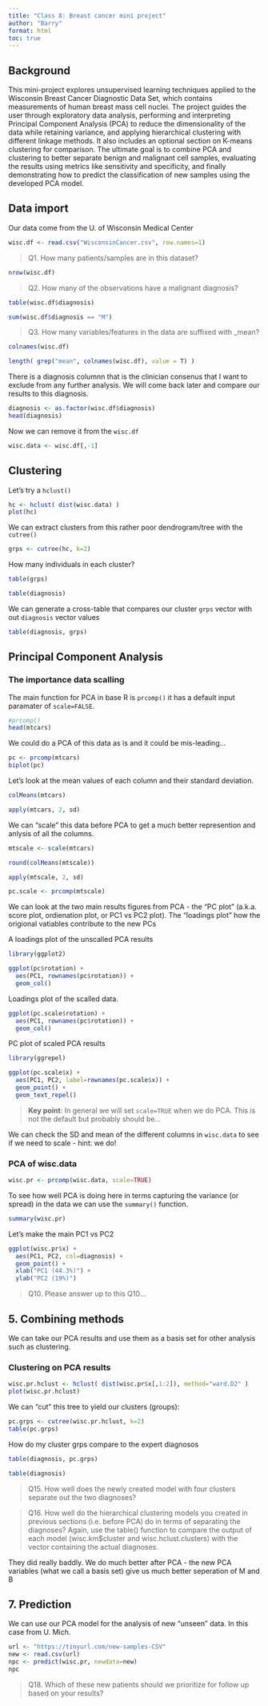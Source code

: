 ```yaml
---
title: "Class 8: Breast cancer mini project"
author: "Barry"
format: html
toc: true
---
```


## Background

This mini-project explores unsupervised learning techniques applied to the Wisconsin Breast Cancer Diagnostic Data Set, which contains measurements of human breast mass cell nuclei. The project guides the user through exploratory data analysis, performing and interpreting Principal Component Analysis (PCA) to reduce the dimensionality of the data while retaining variance, and applying hierarchical clustering with different linkage methods. It also includes an optional section on K-means clustering for comparison. The ultimate goal is to combine PCA and clustering to better separate benign and malignant cell samples, evaluating the results using metrics like sensitivity and specificity, and finally demonstrating how to predict the classification of new samples using the developed PCA model.

## Data import

Our data come from the U. of Wisconsin Medical Center

```r
wisc.df <- read.csv("WisconsinCancer.csv", row.names=1)
```

> Q1. How many patients/samples are in this dataset?

```r
nrow(wisc.df)
```


> Q2. How many of the observations have a malignant diagnosis?

```r
table(wisc.df$diagnosis)
```
```r
sum(wisc.df$diagnosis == "M")
```


> Q3. How many variables/features in the data are suffixed with _mean?

```r
colnames(wisc.df)
```
```r
length( grep("mean", colnames(wisc.df), value = T) )
```

There is a diagnosis columnn that is the clinician consenus that I want to exclude from any further analysis. We will come back later and compare our results to this diagnosis.

```r
diagnosis <- as.factor(wisc.df$diagnosis)
head(diagnosis)
```
Now we can remove it from the `wisc.df`

```r
wisc.data <- wisc.df[,-1]
```

## Clustering 

Let's try a `hclust()`
```r
hc <- hclust( dist(wisc.data) )
plot(hc)
```

We can extract clusters from this rather poor dendrogram/tree with the `cutree()`

```r
grps <- cutree(hc, k=2)
```

How many individuals in each cluster?

```r
table(grps)
```
```r
table(diagnosis)
```
We can generate a cross-table that compares our cluster `grps` vector with out `diagnosis` vector values

```r
table(diagnosis, grps)
```

## Principal Component Analysis

### The importance data scalling

The main function for PCA in base R is `prcomp()` it has a default input paramater of `scale=FALSE`.


```r
#prcomp()
head(mtcars)
```

We could do a PCA of this data as is and it could be mis-leading...

```r
pc <- prcomp(mtcars)
biplot(pc)
```

Let's look at the mean values of each column and their standard deviation.

```r
colMeans(mtcars)
```
```r
apply(mtcars, 2, sd)
```
We can "scale" this data before PCA to get a much better represention and anlysis of all the columns.

```r
mtscale <- scale(mtcars)
```

```r
round(colMeans(mtscale))
```

```r
apply(mtscale, 2, sd)
```

```r
pc.scale <- prcomp(mtscale)
```

We can look at the two main results figures from PCA - the "PC plot" (a.k.a. score plot, ordienation plot, or PC1 vs PC2 plot). The "loadings plot" how the origional vatiables contribute to the new PCs

A loadings plot of the unscalled PCA results
```r
library(ggplot2)

ggplot(pc$rotation) +
  aes(PC1, rownames(pc$rotation)) +
  geom_col()
```

Loadings plot of the scalled data.

```r
ggplot(pc.scale$rotation) +
  aes(PC1, rownames(pc$rotation)) +
  geom_col()
```
PC plot of scaled PCA results
```r
library(ggrepel)

ggplot(pc.scale$x) +
  aes(PC1, PC2, label=rownames(pc.scale$x)) +
  geom_point() +
  geom_text_repel()
```

> **Key point**: In general we will set `scale=TRUE` when we do PCA. This is not the default but probably should be...


We can check the SD and mean of the different columns in `wisc.data` to see if we need to scale - hint: we do!

### PCA of wisc.data

```r
wisc.pr <- prcomp(wisc.data, scale=TRUE)
```

To see how well PCA is doing here in terms capturing the variance (or spread) in the data we can use the `summary()` function.

```r
summary(wisc.pr)
```

Let's make the main PC1 vs PC2

```r
ggplot(wisc.pr$x) +
  aes(PC1, PC2, col=diagnosis) +
  geom_point() +
  xlab("PC1 (44.3%)") +
  ylab("PC2 (19%)")
```
> Q10. Please answer up to this Q10...

## 5. Combining methods

We can take our PCA results and use them as a basis set for other analysis such as clustering.

### Clustering on PCA results

```r
wisc.pr.hclust <- hclust( dist(wisc.pr$x[,1:2]), method="ward.D2" )
plot(wisc.pr.hclust)
```

We can "cut" this tree to yield our clusters (groups):
```r
pc.grps <- cutree(wisc.pr.hclust, k=2)
table(pc.grps)
```
How do my cluster grps compare to the expert diagnosos

```r
table(diagnosis, pc.grps)
```

```r
table(diagnosis)
```






> Q15. How well does the newly created model with four clusters separate out the two diagnoses?



> Q16. How well do the hierarchical clustering models you created in previous sections (i.e. before PCA) do in terms of separating the diagnoses? Again, use the table() function to compare the output of each model (wisc.km$cluster and wisc.hclust.clusters) with the vector containing the actual diagnoses.

They did really baddly. We do much better after PCA - the new PCA variables (what we call a basis set) give us much better seperation of M and B


## 7. Prediction

We can use our PCA model for the analysis of new "unseen" data. In this case from U. Mich.


```r
url <- "https://tinyurl.com/new-samples-CSV"
new <- read.csv(url)
npc <- predict(wisc.pr, newdata=new)
npc
```


> Q18. Which of these new patients should we prioritize for follow up based on your results?
